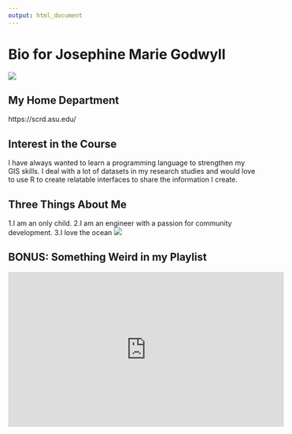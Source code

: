 ```yaml
---
output: html_document
---
```



# Bio for Josephine Marie Godwyll

![](jay.jpg) 


## My Home Department

 https://scrd.asu.edu/ 


## Interest in the Course

I have always wanted to learn a programming language to strengthen my GIS skills. I deal with a lot of datasets in my research studies and would love to use R to create relatable interfaces to share the information I create.


## Three Things About Me

1.I am an only child. 
2.I am an engineer with a passion for community development. 
3.I love the ocean 
![](ocean.jpg)

## BONUS: Something Weird in my Playlist

<iframe width="560" height="315" src="https://www.youtube.com/embed/H2n2t6m-ybk" frameborder="0" allow="autoplay; encrypted-media" allowfullscreen></iframe>
 



